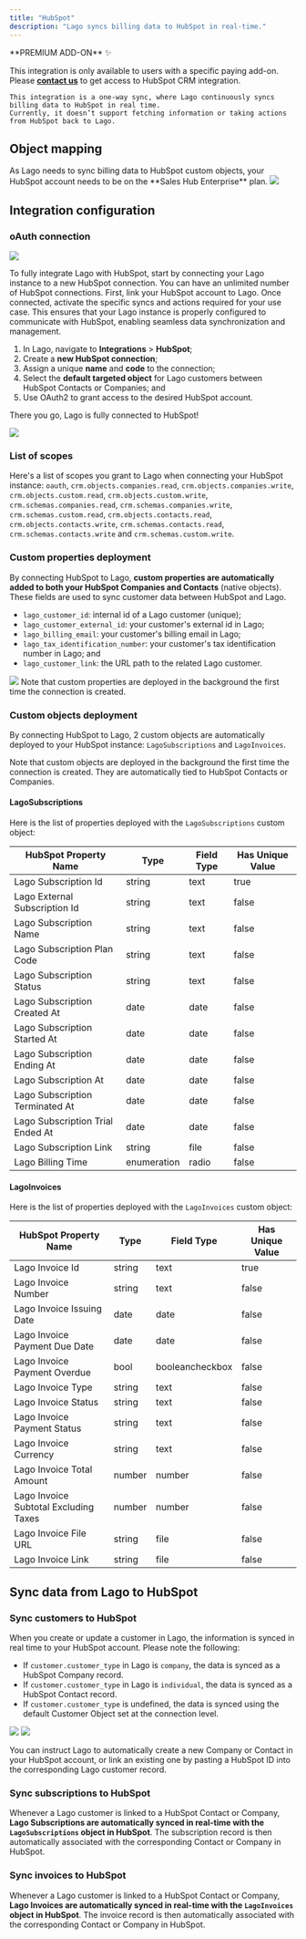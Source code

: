 ```yaml
---
title: "HubSpot"
description: "Lago syncs billing data to HubSpot in real-time."
---
```


<Info>
**PREMIUM ADD-ON** ✨

This integration is only available to users with a specific paying add-on. Please
**[contact us](mailto:hello@getlago.com)** to get access to HubSpot CRM integration.
</Info>

<Warning>

    This integration is a one-way sync, where Lago continuously syncs billing data to HubSpot in real time.
    Currently, it doesn’t support fetching information or taking actions from HubSpot back to Lago.

</Warning>

## Object mapping

<Info>
    As Lago needs to sync billing data to HubSpot custom objects, your HubSpot account needs to be on the **Sales Hub Enterprise** plan.
</Info>

<Frame caption="Lago to HubSpot object mapping">
  <img src="/integrations/images/hubspot-crm-integration-objects-mapping.png" />
</Frame>

## Integration configuration

### oAuth connection

<Frame caption="Connect Lago to HubSpot through an oAuth connection">
  <img src="/integrations/images/hubspot-integration-connect-screen.png" />
</Frame>

To fully integrate Lago with HubSpot, start by connecting your Lago instance to a new HubSpot connection. You can have an unlimited number of HubSpot connections. First, link your HubSpot account to Lago. Once connected, activate the specific syncs and actions required for your use case. This ensures that your Lago instance is properly configured to communicate with HubSpot, enabling seamless data synchronization and management.

1. In Lago, navigate to **Integrations** > **HubSpot**;
2. Create a **new HubSpot connection**;
3. Assign a unique **name** and **code** to the connection;
4. Select the **default targeted object** for Lago customers between HubSpot Contacts or Companies; and
5. Use OAuth2 to grant access to the desired HubSpot account.

There you go, Lago is fully connected to HubSpot!

<Frame caption="Lago to HubSpot - oAuth connection flow">
  <img src="/integrations/images/hubspot-integration-oauth-flow.png" />
</Frame>

### List of scopes
Here's a list of scopes you grant to Lago when connecting your HubSpot instance: `oauth`, `crm.objects.companies.read`, `crm.objects.companies.write`,
`crm.objects.custom.read`, `crm.objects.custom.write`, `crm.schemas.companies.read`, `crm.schemas.companies.write`, `crm.schemas.custom.read`,
`crm.objects.contacts.read`, `crm.objects.contacts.write`, `crm.schemas.contacts.read`, `crm.schemas.contacts.write` and `crm.schemas.custom.write`.

### Custom properties deployment
By connecting HubSpot to Lago, **custom properties are automatically added to both your HubSpot Companies and Contacts** (native objects).
These fields are used to sync customer data between HubSpot and Lago.
- `lago_customer_id`: internal id of a Lago customer (unique);
- `lago_customer_external_id`: your customer's external id in Lago;
- `lago_billing_email`: your customer's billing email in Lago;
- `lago_tax_identification_number`: your customer's tax identification number in Lago; and
- `lago_customer_link`: the URL path to the related Lago customer.

<Frame caption="Custom properties deployed by Lago to HubSpot Companies and Contacts">
  <img src="/integrations/images/hubspot-integration-custom-properties.png" />
</Frame>

<Info>
  Note that custom properties are deployed in the background the first time the connection is created.
</Info>

### Custom objects deployment
By connecting HubSpot to Lago, 2 custom objects are automatically deployed to your HubSpot instance: `LagoSubscriptions` and `LagoInvoices`.

<Info>
  Note that custom objects are deployed in the background the first time the connection is created. They are automatically tied to HubSpot Contacts or Companies.
</Info>

#### LagoSubscriptions
Here is the list of properties deployed with the `LagoSubscriptions` custom object:

| HubSpot Property Name              | Type        | Field Type  | Has Unique Value |
|------------------------------------|-------------|------------|------------------|
| Lago Subscription Id               | string      | text       | true             |
| Lago External Subscription Id      | string      | text       | false            |
| Lago Subscription Name             | string      | text       | false            |
| Lago Subscription Plan Code        | string      | text       | false            |
| Lago Subscription Status           | string      | text       | false            |
| Lago Subscription Created At       | date        | date       | false            |
| Lago Subscription Started At       | date        | date       | false            |
| Lago Subscription Ending At        | date        | date       | false            |
| Lago Subscription At               | date        | date       | false            |
| Lago Subscription Terminated At    | date        | date       | false            |
| Lago Subscription Trial Ended At   | date        | date       | false            |
| Lago Subscription Link             | string      | file       | false            |
| Lago Billing Time                  | enumeration | radio      | false            |


#### LagoInvoices
Here is the list of properties deployed with the `LagoInvoices` custom object:

| HubSpot Property Name                        | Type   | Field Type        | Has Unique Value |
|----------------------------------------------|--------|-------------------|------------------|
| Lago Invoice Id                              | string | text              | true             |
| Lago Invoice Number                          | string | text              | false            |
| Lago Invoice Issuing Date                    | date   | date              | false            |
| Lago Invoice Payment Due Date                | date   | date              | false            |
| Lago Invoice Payment Overdue                 | bool   | booleancheckbox   | false            |
| Lago Invoice Type                            | string | text              | false            |
| Lago Invoice Status                          | string | text              | false            |
| Lago Invoice Payment Status                  | string | text              | false            |
| Lago Invoice Currency                        | string | text              | false            |
| Lago Invoice Total Amount                    | number | number            | false            |
| Lago Invoice Subtotal Excluding Taxes        | number | number            | false            |
| Lago Invoice File URL                        | string | file              | false            |
| Lago Invoice Link                            | string | file              | false            |

## Sync data from Lago to HubSpot

### Sync customers to HubSpot
When you create or update a customer in Lago, the information is synced in real time to your HubSpot account. Please note the following:

- If `customer.customer_type` in Lago is `company`, the data is synced as a HubSpot Company record.
- If `customer.customer_type` in Lago is `individual`, the data is synced as a HubSpot Contact record.
- If `customer.customer_type` is undefined, the data is synced using the default Customer Object set at the connection level.

<Frame caption="Customer syncs from Lago to HubSpot">
  <img src="/integrations/images/hubspot-integration-customer-sync.png" />
</Frame>

<Frame caption="Example of a Company created by Lago">
  <img src="/integrations/images/hubspot-integration-create-company.png" />
</Frame>

You can instruct Lago to automatically create a new Company or Contact in your HubSpot account, or link an existing one by pasting a HubSpot ID into the corresponding Lago customer record.

### Sync subscriptions to HubSpot
Whenever a Lago customer is linked to a HubSpot Contact or Company, **Lago Subscriptions are automatically synced in real-time with the `LagoSubscriptions` object in HubSpot**.
The subscription record is then automatically associated with the corresponding Contact or Company in HubSpot.

### Sync invoices to HubSpot
Whenever a Lago customer is linked to a HubSpot Contact or Company, **Lago Invoices are automatically synced in real-time with the `LagoInvoices` object in HubSpot**.
The invoice record is then automatically associated with the corresponding Contact or Company in HubSpot.
